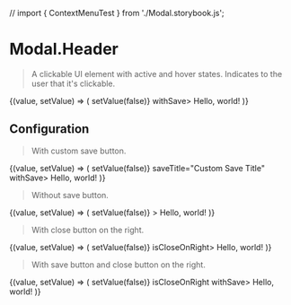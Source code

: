 // import { ContextMenuTest } from './Modal.storybook.js';

# Modal.Header

> A clickable UI element with active and hover states. Indicates to the user that it's clickable.

<CodeBlock>
  {(value, setValue) => (
    <ModalHeader onClose={() => setValue(false)} withSave>
      Hello, world!
    </ModalHeader>
  )}
</CodeBlock>

## Configuration

<ConfigBlock of={ModalHeader} />

> With custom save button.

<CodeBlock>
  {(value, setValue) => (
    <ModalHeader onClose={() => setValue(false)} saveTitle="Custom Save Title" withSave>
      Hello, world!
    </ModalHeader>
  )}
</CodeBlock>

> Without save button.

<CodeBlock>
  {(value, setValue) => (
    <ModalHeader onClose={() => setValue(false)} >
      Hello, world!
    </ModalHeader>
  )}
</CodeBlock>

> With close button on the right.

<CodeBlock>
  {(value, setValue) => (
    <ModalHeader onClose={() => setValue(false)} isCloseOnRight>
      Hello, world!
    </ModalHeader>
  )}
</CodeBlock>

> With save button and close button on the right.

<CodeBlock>
  {(value, setValue) => (
    <ModalHeader onClose={() => setValue(false)} isCloseOnRight withSave>
      Hello, world!
    </ModalHeader>
  )}
</CodeBlock>
